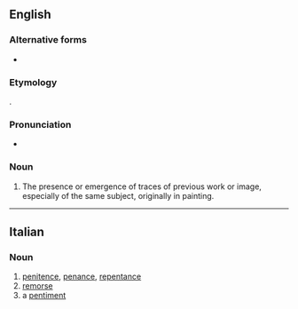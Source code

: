==English==
{{wikipedia}}

===Alternative forms===
* {{l|en|pentiment}}

===Etymology===
{{bor|en|it|pentimento}}.

===Pronunciation===
* {{IPA|/ˌpɛn.tɪˈmɛn.təʊ/|lang=en}}

===Noun===
{{en-noun|pentimenti}}

# The presence or emergence of traces of previous work or image, especially of the same subject, originally in painting.

----

==Italian==

===Noun===
{{it-noun|m}}

# [[penitence]], [[penance]], [[repentance]]
# [[remorse]]
# a [[pentiment]]